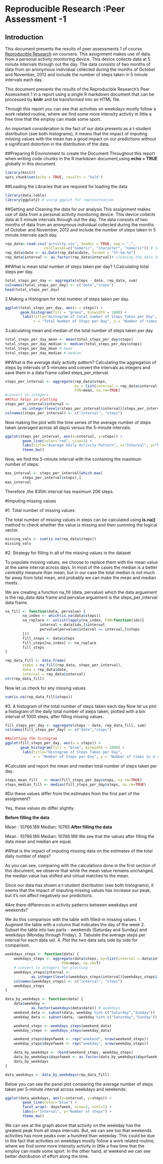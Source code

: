 # Reproducible Research :Peer Assessment -1


## Introduction 
This document presents the results of peer assessments 1 of course [Reproducible Research](https://www.coursera.org/course/repdata) on coursera. This assignment makes use of data from a personal activity monitoring device. This device collects data at 5 minute intervals through out the day. The data consists of two months of data from an anonymous individual collected during the months of October and November, 2012 and include the number of steps taken in 5 minute intervals each day.

This document presents the results of the Reproducible Research's Peer Assessment 1 in a report using a single R markdown document that can be processed by **knitr** and be transformed into an HTML file.

Through this report you can see that activities on weekdays mostly follow a work related routine, where we find some more intensity activity in little a free time that the employ can made some sport.

An important consideration is the fact of our data presents as a t-student distribution (see both histograms), it means that the impact of imputing missing values with the mean has a good impact on our predictions without a significant distortion in the distribution of the data.

##Preparing R Environment to create the Document
Throughout this report when writing code chunks in the R markdown document,using **echo = TRUE** globally in this document.

```r
library(knitr)
opts_chunk$set(echo = TRUE, results = 'hold')
```
##Loading the Libraries that are required for loading the data
```r
library(data.table)
library(ggplot2) # using ggplot for representation
```
##Getting and Cleaning the data for our analysis
This assignment makes use of data from a personal activity monitoring device. This device collects data at 5 minute intervals through out the day. The data consists of two months of data from an anonymous individual collected during the months of October and November, 2012 and include the number of steps taken in 5 minute intervals each day.

```r
rep_data<-read.csv('activity.csv', header = TRUE, sep = ",",
                  colClasses=c("numeric", "character", "numeric")) # loading the data
rep_data$date <- as.Date(rep_data$date, format = "%Y-%m-%d")
rep_data$interval <- as.factor(rep_data$interval)# cleaning the data into Date and Factor format for ease of use.
```
##What is mean total number of steps taken per day?
1.Calculating total steps per day.
```r
total_steps_per_day <- aggregate(steps ~ date, rep_data, sum)
colnames(total_steps_per_day) <- c("date","steps")
head(total_steps_per_day)
```
2.Making a Histogram for total number of steps taken per day.
```r
ggplot(total_steps_per_day, aes(x = steps)) + 
       geom_histogram(fill = "green", binwidth = 1000) + 
        labs(title="Histogram of total number of Steps Taken per Day", 
             x = "Total Number of Steps per Day", y = "Number of times in a day(Count)") + theme_bw()
```

3.calculating mean and median of the total number of steps taken per day
```r
total_steps_per_day_mean <- mean(total_steps_per_day$steps)
total_steps_per_day_median <- median(total_steps_per_day$steps)
total_steps_per_day_mean # mean
total_steps_per_day_median # median

```

##What is the average daily activity pattern?
Calculating the aggregation of steps by intervals of 5-minutes and convert the intervals as integers and save them in a data frame called steps_per_interval.
```r
steps_per_interval <- aggregate(rep_data$steps, 
                                by = list(interval = rep_data$interval),
                                FUN=mean, na.rm=TRUE)
#convert to integers
##this helps in plotting
steps_per_interval$interval <- 
        as.integer(levels(steps_per_interval$interval)[steps_per_interval$interval])
colnames(steps_per_interval) <- c("interval", "steps")
```

Now making the plot with the time series of the average number of steps taken (averaged across all days) versus the 5-minute intervals:
```r

ggplot(steps_per_interval, aes(x=interval, y=steps)) +   
        geom_line(color="red", size=1) +  
        labs(title="Average Daily Activity Pattern", x="Interval", y="Number of steps") +  
        theme_bw()
```
Now, we find the 5-minute interval with the containing the maximum number of steps:

```r
max_interval <- steps_per_interval[which.max(  
        steps_per_interval$steps),]
max_interval
```

Therefore ,the 835th interval has maximum 206 steps.

#Imputing missing values

#1. Total number of missing values:

The total number of missing values in steps can be calculated using **is.na()** method to check whether the value is missing and then summing the logical vector.


```r
missing_vals <- sum(is.na(rep_data$steps))
missing_vals
```
#2. Strategy for filling in all of the missing values in the dataset


To populate missing values, we choose to replace them with the mean value at the same interval across days. In most of the cases the median is a better centrality measure than mean, but in our case the total median is not much far away from total mean, and probably we can make the mean and median meets.

We are creating a function na_fill (data, pervalue) which the data arguement is the rep_data data frame and pervalue arguement is the steps_per_interval data frame.
```r
na_fill <- function(data, pervalue) {
        na_index <- which(is.na(data$steps))
        na_replace <- unlist(lapply(na_index, FUN=function(idx){
                interval = data[idx,]$interval
                pervalue[pervalue$interval == interval,]$steps
        }))
        fill_steps <- data$steps
        fill_steps[na_index] <- na_replace
        fill_steps
}

rep_data_fill <- data.frame(  
        steps = na_fill(rep_data, steps_per_interval),  
        date = rep_data$date,  
        interval = rep_data$interval)
str(rep_data_fill)
```
Now let us check for any missing values 
```r
sum(is.na(rep_data_fill$steps))
```
#3. A histogram of the total number of steps taken each day
Now let us plot a histogram of the daily total number of steps taken, plotted with a bin interval of 1000 steps, after filling missing values.

```r
fill_steps_per_day <- aggregate(steps ~ date, rep_data_fill, sum)
colnames(fill_steps_per_day) <- c("date","steps")

##plotting the histogram
ggplot(fill_steps_per_day, aes(x = steps)) + 
       geom_histogram(fill = "blue", binwidth = 1000) + 
        labs(title="Histogram of Steps Taken per Day", 
             x = "Number of Steps per Day", y = "Number of times in a day(Count)") + theme_bw() 
```
#Calculate and report the mean and median total number of steps taken per day.
```r
steps_mean_fill   <- mean(fill_steps_per_day$steps, na.rm=TRUE)
steps_median_fill <- median(fill_steps_per_day$steps, na.rm=TRUE)
```
#Do these values differ from the estimates from the first part of the assignment?

Yes, these values do differ slightly.

**Before filling the data**

Mean : 10766.189
Median: 10765
**After filling the data**

Mean : 10766.189
Median: 10766.189
We see that the values after filling the data mean and median are equal.


#What is the impact of imputing missing data on the estimates of the total daily number of steps?

As you can see, comparing with the calculations done in the first section of this document, we observe that while the mean value remains unchanged, the median value has shifted and virtual matches to the mean.

Since our data has shown a t-student distribution (see both histograms), it seems that the impact of imputing missing values has increase our peak, but it's not affect negatively our predictions.


#Are there differences in activity patterns between weekdays and weekends?

We do this comparison with the table with filled-in missing values.
1. Augment the table with a column that indicates the day of the week
2. Subset the table into two parts - weekends (Saturday and Sunday) and weekdays (Monday through Friday).
3. Tabulate the average steps per interval for each data set.
4. Plot the two data sets side by side for comparison.

```r
weekdays_steps <- function(data) {
    weekdays_steps <- aggregate(data$steps, by=list(interval = data$interval),
                          FUN=mean, na.rm=T)
    # convert to integers for plotting
    weekdays_steps$interval <- 
            as.integer(levels(weekdays_steps$interval)[weekdays_steps$interval])
    colnames(weekdays_steps) <- c("interval", "steps")
    weekdays_steps
}

data_by_weekdays <- function(data) {
    data$weekday <- 
            as.factor(weekdays(data$date)) # weekdays
    weekend_data <- subset(data, weekday %in% c("Saturday","Sunday"))
    weekday_data <- subset(data, !weekday %in% c("Saturday","Sunday"))

    weekend_steps <- weekdays_steps(weekend_data)
    weekday_steps <- weekdays_steps(weekday_data)

    weekend_steps$dayofweek <- rep("weekend", nrow(weekend_steps))
    weekday_steps$dayofweek <- rep("weekday", nrow(weekday_steps))

    data_by_weekdays <- rbind(weekend_steps, weekday_steps)
    data_by_weekdays$dayofweek <- as.factor(data_by_weekdays$dayofweek)
    data_by_weekdays
}

data_weekdays <- data_by_weekdays(rep_data_fill)
```

Below you can see the panel plot comparing the average number of steps taken per 5-minute interval across weekdays and weekends:
```r

ggplot(data_weekdays, aes(x=interval, y=steps)) + 
        geom_line(color="blue") + 
        facet_wrap(~ dayofweek, nrow=2, ncol=1) +
        labs(x="Interval", y="Number of steps") +
        theme_bw()

```


We can see at the graph above that activity on the weekday has the greatest peak from all steps intervals. But, we can see too that weekends activities has more peaks over a hundred than weekday. This could be due to the fact that activities on weekdays mostly follow a work related routine, where we find some more intensity activity in little a free time that the employ can made some sport. In the other hand, at weekend we can see better distribution of effort along the time.